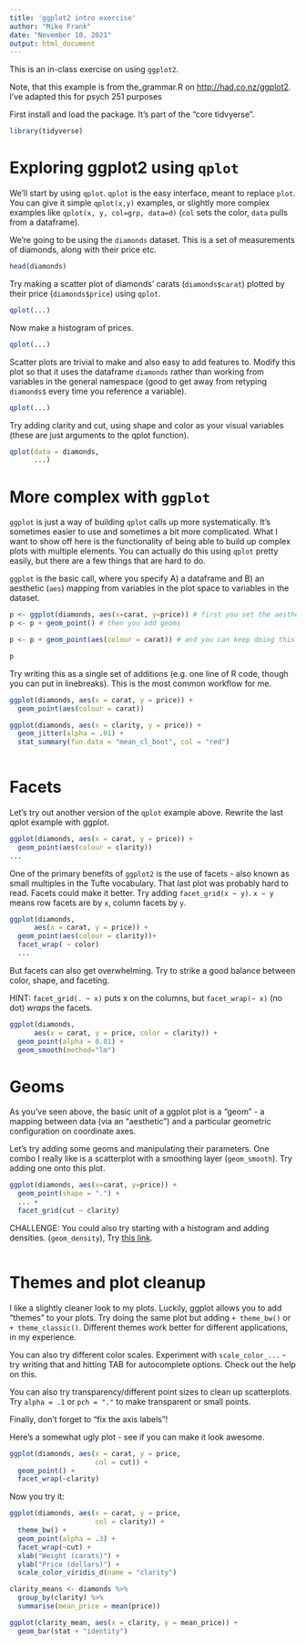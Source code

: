 ```yaml
---
title: 'ggplot2 intro exercise'
author: "Mike Frank"
date: "November 10, 2021"
output: html_document
---
```

  
This is an in-class exercise on using `ggplot2`.

Note, that this example is from the_grammar.R on [http://had.co.nz/ggplot2](). I've adapted this for psych 251 purposes

First install and load the package. It's part of the "core tidvyerse".

```r
library(tidyverse)
```

# Exploring ggplot2 using `qplot`

We'll start by using `qplot`. `qplot` is the easy interface, meant to replace `plot`. You can give it simple `qplot(x,y)` examples, or slightly more complex examples like `qplot(x, y, col=grp, data=d)` (`col` sets the color, `data` pulls from a dataframe). 

We're going to be using the `diamonds` dataset. This is a set of measurements of diamonds, along with their price etc.

```r
head(diamonds)
```

Try making a scatter plot of diamonds' carats (`diamonds$carat`) plotted by their price (`diamonds$price`) using `qplot`. 

```r
qplot(...)
```

Now make a histogram of prices.

```r
qplot(...)
```


Scatter plots are trivial to make and also easy to add features to. Modify this plot so that it uses the dataframe `diamonds` rather than working from variables in the general namespace (good to get away from retyping `diamonds$` every time you reference a variable). 

```r
qplot(...)
```

Try adding clarity and cut, using shape and color as your visual variables (these are just arguments to the qplot function). 

```r
qplot(data = diamonds, 
      ...)
```


# More complex with `ggplot`

`ggplot` is just a way of building `qplot` calls up more systematically. It's
sometimes easier to use and sometimes a bit more complicated. What I want to show off here is the functionality of being able to build up complex plots with multiple elements. You can actually do this using `qplot` pretty easily, but there are a few things that are hard to do. 

`ggplot` is the basic call, where you specify A) a dataframe and B) an aesthetic (`aes`) mapping from variables in the plot space to variables in the dataset. 

```r
p <- ggplot(diamonds, aes(x=carat, y=price)) # first you set the aesthetic and dataset
p <- p + geom_point() # then you add geoms

p <- p + geom_point(aes(colour = carat)) # and you can keep doing this to add layers to the plot

p
```

Try writing this as a single set of additions (e.g. one line of R code, though you can put in linebreaks). This is the most common workflow for me. 


```r
ggplot(diamonds, aes(x = carat, y = price)) + 
  geom_point(aes(colour = carat))
```
```r
ggplot(diamonds, aes(x = clarity, y = price)) + 
  geom_jitter(alpha = .01) + 
  stat_summary(fun.data = "mean_cl_boot", col = "red")
  
```


# Facets

Let's try out another version of the `qplot` example above. Rewrite the last qplot example with ggplot.

```r
ggplot(diamonds, aes(x = carat, y = price)) + 
  geom_point(aes(colour = clarity))
...
```

One of the primary benefits of `ggplot2` is the use of facets - also known as small multiples in the Tufte vocabulary. That last plot was probably hard to read. Facets could make it better. Try adding `facet_grid(x ~ y)`.  `x ~ y` means row facets are by `x`, column facets by `y`. 

```r
ggplot(diamonds, 
      aes(x = carat, y = price)) + 
  geom_point(aes(colour = clarity))+ 
  facet_wrap( ~ color)
  ...
```

But facets can also get overwhelming. Try to strike a good balance between color, shape, and faceting.

HINT: `facet_grid(. ~ x)` puts x on the columns, but `facet_wrap(~ x)` (no dot) *wraps* the facets. 

```r
ggplot(diamonds, 
      aes(x = carat, y = price, color = clarity)) +
  geom_point(alpha = 0.01) + 
  geom_smooth(method="lm") 
```


# Geoms

As you've seen above, the basic unit of a ggplot plot is a "geom" - a mapping between data (via an "aesthetic") and a particular geometric configuration on coordinate axes. 

Let's try adding some geoms and manipulating their parameters. One combo I really like is a scatterplot with a smoothing layer (`geom_smooth`). Try adding one onto this plot. 

```r
ggplot(diamonds, aes(x=carat, y=price)) +
  geom_point(shape = ".") +
  ... + 
  facet_grid(cut ~ clarity) 
```


CHALLENGE: You could also try starting with a histogram and adding densities. (`geom_density`), Try [this link](https://stackoverflow.com/questions/5688082/ggplot2-overlay-histogram-with-density-curve).

```r

```

# Themes and plot cleanup

I like a slightly cleaner look to my plots. Luckily, ggplot allows you to add "themes" to your plots. Try doing the same plot but adding `+ theme_bw()` or `+ theme_classic()`. Different themes work better for different applications, in my experience. 

You can also try different color scales. Experiment with `scale_color_...` - try writing that and hitting TAB for autocomplete options. Check out the help on this. 

You can also try transparency/different point sizes to clean up scatterplots. Try `alpha = .1` or `pch = "."` to make transparent or small points. 

Finally, don't forget to "fix the axis labels"! 

Here's a somewhat ugly plot - see if you can make it look awesome. 

```r
ggplot(diamonds, aes(x = carat, y = price, 
                     col = cut)) + 
  geom_point() + 
  facet_wrap(~clarity) 
```

Now you try it:

```r
ggplot(diamonds, aes(x = carat, y = price, 
                     col = clarity)) + 
  theme_bw() +
  geom_point(alpha = .3) + 
  facet_wrap(~cut) + 
  xlab("Weight (carats)") + 
  ylab("Price (dollars)") + 
  scale_color_viridis_d(name = "clarity") 
```
```r
clarity_means <- diamonds %>% 
  group_by(clarity) %>% 
  summarise(mean_price = mean(price))

ggplot(clarity_mean, aes(x = clarity, y = mean_price)) + 
  geom_bar(stat + "identity")
```

